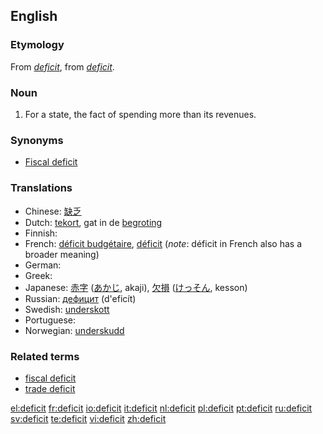 {{see|déficit}}
==English==

===Etymology===
From {{F.}} ''[[déficit|deficit]]'', from {{L.}} ''[[#Latin|deficit]]''.

===Noun===
{{wikipedia}}
{{en-noun}}

# For a state, the fact of spending more than its revenues.

===Synonyms===
*[[Fiscal deficit]]

===Translations===
{{rfc-level|Translations at L3+ (AutoFormat would have corrected level of Synonyms)}}
* Chinese: [[缺乏]]
* Dutch: [[tekort]], gat {{n}} in de [[begroting]] {{f}}
* Finnish: {{t-|fi|vaje}}
* French: [[déficit budgétaire]], [[déficit]] (''note'': déficit in French also has a broader meaning)
* German: {{t+|de|Defizit|n}}
* Greek: {{t|el|έλλειμμα|n|sc=Grek}}
* Japanese: [[赤字]] ([[あかじ]], akaji), [[欠損]] ([[けっそん]], kesson)
* Russian: [[дефицит]] (d'eficít) {{m}}
* Swedish: [[underskott]]
* Portuguese: {{t+|pt|déficit}}
* Norwegian: [[underskudd]]

===Related terms===
*[[fiscal deficit]]
*[[trade deficit]]

[[el:deficit]]
[[fr:deficit]]
[[io:deficit]]
[[it:deficit]]
[[nl:deficit]]
[[pl:deficit]]
[[pt:deficit]]
[[ru:deficit]]
[[sv:deficit]]
[[te:deficit]]
[[vi:deficit]]
[[zh:deficit]]